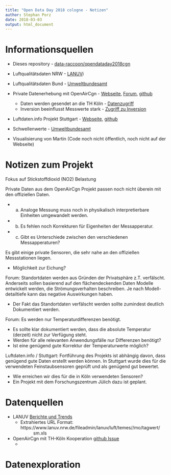 ```yaml
---
title: "Open Data Day 2018 cologne - Notizen"
author: Stephan Porz
date: 2018-03-03
output: html_document
---
```


# Informationsquellen

* Dieses repository - [data-raccoon/opendataday2018cgn](https://github.com/data-raccoon/opendataday2018cgn)
* Luftqualitätsdaten NRW - [LANUV](https://www.lanuv.nrw.de/landesamt/daten_und_informationsdienste/)i
* Luftqualitätsdaten Bund - [Umweltbundesamt](https://www.umweltbundesamt.de/daten/luft)
* Private Datenerhebung mit OpenAirCgn - [Webseite](https://openair.cologne), [Forum](https://openair.cologne/forum), [github](https://github.com/OpenAirCgn)
  * Daten werden gesendet an die TH Köln - [Datenzugriff](https://github.com/OpenAirCgn/Meta/issues/7)
  * Inversion beeinflusst Messwerte stark - [Zugriff zu Inversion](https://github.com/OpenAirCgn/software)
* Luftdaten.info Projekt Stuttgart - [Webseite](https://luftdaten.info/), [github](https://github.com/opendata-stuttgart)
* Schwellenwerte - [Umweltbundesamt](https://www.umweltbundesamt.de/daten/luft/stickstoffdioxid-belastung#textpart-1)

* Visualisierung von Martin (Code noch nicht öffentlich, noch nicht auf der Webseite)



# Notizen zum Projekt

Fokus auf Stickstoffdioxid (NO2) Belastung

Private Daten aus dem OpenAirCgn Projekt passen noch nicht überein mit den offiziellen Daten.

* a) Analoge Messung muss noch in physikalisch interpretierbare Einheiten umgewandelt werden.
* b) Es fehlen noch Korrekturen für Eigenheiten der Messapperatur.
* c) Gibt es Unterschiede zwischen den verschiedenen Messapperaturen?

Es gibt einige private Sensoren, die sehr nahe an den offiziellen Messstationen liegen.

* Möglichkeit zur Eichung?

Forum: Standortdaten werden aus Gründen der Privatsphäre z.T. verfälscht. Anderseits sollen basierend auf den flächendeckenden Daten Modelle entwickelt werden, die Strömungsverhalten beschreiben. Je nach Modell-detailtiefe kann das negative Auswirkungen haben. 

* Der Fakt das Standortdaten verfälscht werden sollte zumindest deutlich Dokumentiert werden.

Forum: Es werden nur Temperaturdifferenzen benötigt. 

* Es sollte klar dokumentiert werden, dass die absolute Temperatur (derzeit) nicht zur Verfügung steht. 
* Werden für alle relevanten Anwendungsfälle nur Differenzen benötigt? 
* Ist eine genügend gute Korrektur der Temperaturwerte möglich?

Luftdaten.info / Stuttgart: Fortführung des Projekts ist abhängig davon, dass genügend gute Daten erstellt werden können. In Stuttgart wurde dies für die verwendeten Feinstaubsensoren geprüft und als genügend gut bewertet.

* Wie erreichen wir dies für die in Köln verwendeten Sensoren?
* Ein Projekt mit dem Forschungszentrum Jülich dazu ist geplant. 



# Datenquellen

* LANUV [Berichte und Trends](https://www.lanuv.nrw.de/umwelt/luft/immissionen/berichte-und-trends/)
  * Extrahiertes URL Format: https://www.lanuv.nrw.de/fileadmin/lanuv/luft/temes/<YYYY>/mo<MM>/tagwert/<DD>sm.xls
* OpenAirCgn mit TH-Köln Kooperation [github Issue](https://github.com/OpenAirCgn/Meta/issues/7)
  * 





# Datenexploration





